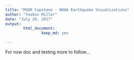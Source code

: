 ---
title: "MSDR Capstone - NOAA Earthquake Visualizations"
author: "Yaakov Miller"
date: "July 20, 2017"
output: 
        html_document:
                keep_md: yes
                        
---

For now doc and testing more to follow...
